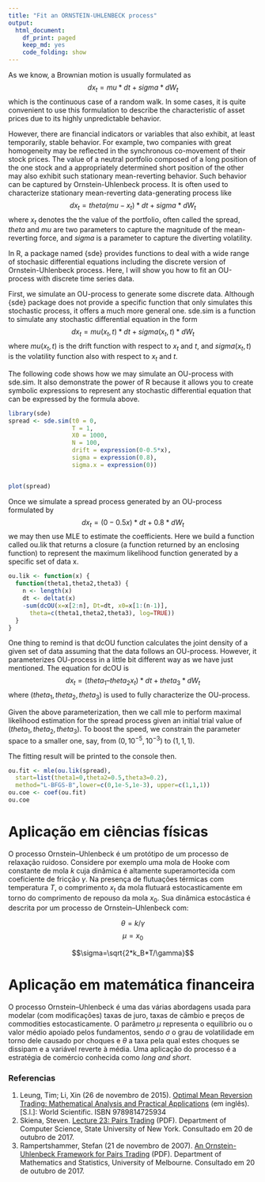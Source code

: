 ```yaml
---
title: "Fit an ORNSTEIN-UHLENBECK process"
output:
  html_document:
    df_print: paged
    keep_md: yes
    code_folding: show
---
```


As we know, a Brownian motion is usually formulated as $$dx_t = mu*dt+sigma*dW_t$$ which is the continuous case of a random walk. In some cases, it is quite convenient to use this formulation to describe the characteristic of asset prices due to its highly unpredictable behavior.

However, there are financial indicators or variables that also exhibit, at least temporarily, stable behavior. For example, two companies with great homogeneity may be reflected in the synchronous co-movement of their stock prices. The value of a neutral portfolio composed of a long position of the one stock and a appropriately determined short position of the other may also exhibit such stationary mean-reverting behavior. Such behavior can be captured by Ornstein-Uhlenbeck process. It is often used to characterize stationary mean-reverting data-generating process like $$dx_t = theta (mu-x_t)*dt + sigma*dW_t$$ where $x_t$ denotes the the value of the portfolio, often called the spread, $theta$ and $mu$ are two parameters to capture the magnitude of the mean-reverting force, and $sigma$ is a parameter to capture the diverting volatility.

In R, a package named {sde} provides functions to deal with a wide range of stochasic differential equations including the discrete version of Ornstein-Uhlenbeck process. Here, I will show you how to fit an OU-process with discrete time series data.

First, we simulate an OU-process to generate some discrete data. Although {sde} package does not provide a specific function that only simulates this stochastic process, it offers a much more general one. sde.sim is a function to simulate any stochastic differential equation in the form $$dx_t = mu(x_t,t)*dt + sigma(x_t,t)*dW_t$$ where $mu(x_t,t)$ is the drift function with respect to $x_t$ and $t$, and $sigma(x_t,t)$ is the volatility function also with respect to $x_t$ and $t$.

The following code shows how we may simulate an OU-process with sde.sim. It also demonstrate the power of R because it allows you to create symbolic expressions to represent any stochastic differential equation that can be expressed by the formula above.

```r

library(sde)
spread <- sde.sim(t0 = 0,
                  T = 1,
                  X0 = 1000,
                  N = 100,
                  drift = expression(0-0.5*x),
                  sigma = expression(0.8),
                  sigma.x = expression(0))


plot(spread)

```

Once we simulate a spread process generated by an OU-process formulated by $$dx_t = (0-0.5x)*dt + 0.8*dW_t$$ we may then use MLE to estimate the coefficients. Here we build a function called ou.lik that returns a closure (a function returned by an enclosing function) to represent the maximum likelihood function generated by a specific set of data x.

```r
ou.lik <- function(x) {
  function(theta1,theta2,theta3) {
    n <- length(x)
    dt <- deltat(x)
    -sum(dcOU(x=x[2:n], Dt=dt, x0=x[1:(n-1)],
      theta=c(theta1,theta2,theta3), log=TRUE))
  }
}
```

One thing to remind is that dcOU function calculates the joint density of a given set of data assuming that the data follows an OU-process. However, it parameterizes OU-process in a little bit different way as we have just mentioned. The equation for dcOU is $$dx_t = (theta_1 – theta_2 x_t)*dt + theta_3*dW_t$$ where $(theta_1,theta_2,theta_3)$ is used to fully characterize the OU-process.

Given the above parameterization, then we call mle to perform maximal likelihood estimation for the spread process given an initial trial value of $(theta_1,theta_2,theta_3)$. To boost the speed, we constrain the parameter space to a smaller one, say, from $(0,10^{-5},10^{-3})$ to $(1,1,1)$.

The fitting result will be printed to the console then.

```r
ou.fit <- mle(ou.lik(spread),
  start=list(theta1=0,theta2=0.5,theta3=0.2),
  method="L-BFGS-B",lower=c(0,1e-5,1e-3), upper=c(1,1,1))
ou.coe <- coef(ou.fit)
ou.coe
```

# Aplicação em ciências físicas

O processo Ornstein–Uhlenbeck é um protótipo de um processo de relaxação ruidoso. Considere por exemplo uma mola de Hooke com constante de mola $k$ cuja dinâmica é altamente superamortecida com coeficiente de fricção $\gamma$. Na presença de flutuações térmicas com temperatura $T$, o comprimento $x_t$ da mola flutuará estocasticamente em torno do comprimento de repouso da mola $x_0$. Sua dinâmica estocástica é descrita por um processo de Ornstein–Uhlenbeck com:

$$\theta=k/\gamma$$
$$\mu=x_0$$

$$\sigma=\sqrt{2*k_B*T/\gamma}$$

# Aplicação em matemática financeira

O processo Ornstein–Uhlenbeck é uma das várias abordagens usada para modelar (com modificações) taxas de juro, taxas de câmbio e preços de commodities estocasticamente. O parâmetro $\mu$ representa o equilíbrio ou o valor médio apoiado pelos fundamentos, sendo $\sigma$ o grau de volatilidade em torno dele causado por choques e $\theta$ a taxa pela qual estes choques se dissipam e a variável reverte à média. Uma aplicação do processo é a estratégia de comércio conhecida como *long and short*.

### Referencias

1. Leung, Tim; Li, Xin (26 de novembro de 2015). [Optimal Mean Reversion Trading: Mathematical Analysis and Practical Applications](https://books.google.com.br/books/about/Optimal_Mean_Reversion_Trading.html?id=b2HFCwAAQBAJ&redir_esc=y) (em inglês). [S.l.]: World Scientific. ISBN 9789814725934
1. Skiena, Steven. [Lecture 23: Pairs Trading](http://www3.cs.stonybrook.edu/~skiena/691/lectures/lecture23.pdf) (PDF). Department of Computer Science, State University of New York. Consultado em 20 de outubro de 2017.
1. Rampertshammer, Stefan (21 de novembro de 2007). [An Ornstein-Uhlenbeck Framework for Pairs Trading](http://www.ms.unimelb.edu.au/publications/RampertshammerStefan.pdf) (PDF). Department of Mathematics and Statistics, University of Melbourne. Consultado em 20 de outubro de 2017.